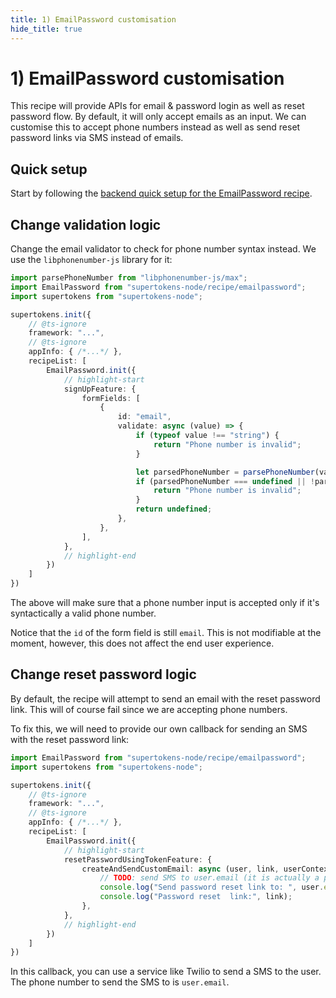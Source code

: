 ```yaml
---
title: 1) EmailPassword customisation
hide_title: true
---
```


# 1) EmailPassword customisation

This recipe will provide APIs for email & password login as well as reset password flow. By default, it will only accept emails as an input. We can customise this to accept phone numbers instead as well as send reset password links via SMS instead of emails.

## Quick setup
Start by following the [backend quick setup for the EmailPassword recipe](/docs/emailpassword/quick-setup/backend).

## Change validation logic
Change the email validator to check for phone number syntax instead. We use the `libphonenumber-js` library for it:

```ts
import parsePhoneNumber from "libphonenumber-js/max";
import EmailPassword from "supertokens-node/recipe/emailpassword";
import supertokens from "supertokens-node";

supertokens.init({
    // @ts-ignore
    framework: "...",
    // @ts-ignore
    appInfo: { /*...*/ },
    recipeList: [
        EmailPassword.init({
            // highlight-start
            signUpFeature: {
                formFields: [
                    {
                        id: "email",
                        validate: async (value) => {
                            if (typeof value !== "string") {
                                return "Phone number is invalid";
                            }

                            let parsedPhoneNumber = parsePhoneNumber(value);
                            if (parsedPhoneNumber === undefined || !parsedPhoneNumber.isValid()) {
                                return "Phone number is invalid";
                            }
                            return undefined;
                        },
                    },
                ],
            },
            // highlight-end
        })
    ]
})
```

The above will make sure that a phone number input is accepted only if it's syntactically a valid phone number.

Notice that the `id` of the form field is still `email`. This is not modifiable at the moment, however, this does not affect the end user experience. 

## Change reset password logic
By default, the recipe will attempt to send an email with the reset password link. This will of course fail since we are accepting phone numbers.

To fix this, we will need to provide our own callback for sending an SMS with the reset password link:

```ts
import EmailPassword from "supertokens-node/recipe/emailpassword";
import supertokens from "supertokens-node";

supertokens.init({
    // @ts-ignore
    framework: "...",
    // @ts-ignore
    appInfo: { /*...*/ },
    recipeList: [
        EmailPassword.init({
            // highlight-start
            resetPasswordUsingTokenFeature: {
                createAndSendCustomEmail: async (user, link, userContext) => {
                    // TODO: send SMS to user.email (it is actually a phone number)
                    console.log("Send password reset link to: ", user.email);
                    console.log("Password reset  link:", link);
                },
            },
            // highlight-end
        })
    ]
})
```

In this callback, you can use a service like Twilio to send a SMS to the user. The phone number to send the SMS to is `user.email`.